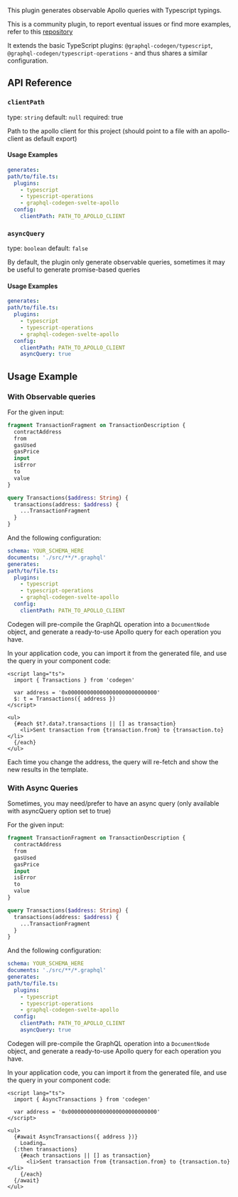 

<PackageHeader />

This plugin generates observable Apollo queries with Typescript typings.

This is a community plugin, to report eventual issues or find more examples, refer to this [repository](https://github.com/ticruz38/graphql-codegen-svelte-apollo#readme)

It extends the basic TypeScript plugins: `@graphql-codegen/typescript`, `@graphql-codegen/typescript-operations` - and thus shares a similar configuration.

## API Reference

### `clientPath`

type: `string`
default: `null`
required: true

Path to the apollo client for this project (should point to a file with an apollo-client as default export)

#### Usage Examples

```yaml {8}
generates:
path/to/file.ts:
  plugins:
    - typescript
    - typescript-operations
    - graphql-codegen-svelte-apollo
  config:
    clientPath: PATH_TO_APOLLO_CLIENT
```

### `asyncQuery`

type: `boolean`
default: `false`

By default, the plugin only generate observable queries, sometimes it may be useful to generate promise-based queries

#### Usage Examples

```yaml {9}
generates:
path/to/file.ts:
  plugins:
    - typescript
    - typescript-operations
    - graphql-codegen-svelte-apollo
  config:
    clientPath: PATH_TO_APOLLO_CLIENT
    asyncQuery: true
```

## Usage Example

### With Observable queries

For the given input:

```graphql
fragment TransactionFragment on TransactionDescription {
  contractAddress
  from
  gasUsed
  gasPrice
  input
  isError
  to
  value
}

query Transactions($address: String) {
  transactions(address: $address) {
    ...TransactionFragment
  }
}
```

And the following configuration:

```yaml
schema: YOUR_SCHEMA_HERE
documents: './src/**/*.graphql'
generates:
path/to/file.ts:
  plugins:
    - typescript
    - typescript-operations
    - graphql-codegen-svelte-apollo
  config:
    clientPath: PATH_TO_APOLLO_CLIENT
```

Codegen will pre-compile the GraphQL operation into a `DocumentNode` object, and generate a ready-to-use Apollo query for each operation you have.

In your application code, you can import it from the generated file, and use the query in your component code:

```svelte
<script lang="ts">
  import { Transactions } from 'codegen'

  var address = '0x0000000000000000000000000000'
  $: t = Transactions({ address })
</script>

<ul>
  {#each $t?.data?.transactions || [] as transaction}
    <li>Sent transaction from {transaction.from} to {transaction.to}</li>
  {/each}
</ul>
```

Each time you change the address, the query will re-fetch and show the new results in the template.

### With Async Queries

Sometimes, you may need/prefer to have an async query (only available with asyncQuery option set to true)

For the given input:

```graphql
fragment TransactionFragment on TransactionDescription {
  contractAddress
  from
  gasUsed
  gasPrice
  input
  isError
  to
  value
}

query Transactions($address: String) {
  transactions(address: $address) {
    ...TransactionFragment
  }
}
```

And the following configuration:

```yaml
schema: YOUR_SCHEMA_HERE
documents: './src/**/*.graphql'
generates:
path/to/file.ts:
  plugins:
    - typescript
    - typescript-operations
    - graphql-codegen-svelte-apollo
  config:
    clientPath: PATH_TO_APOLLO_CLIENT
    asyncQuery: true
```

Codegen will pre-compile the GraphQL operation into a `DocumentNode` object, and generate a ready-to-use Apollo query for each operation you have.

In your application code, you can import it from the generated file, and use the query in your component code:

```svelte
<script lang="ts">
  import { AsyncTransactions } from 'codegen'

  var address = '0x0000000000000000000000000000'
</script>

<ul>
  {#await AsyncTransactions({ address })}
    Loading…
  {:then transactions}
    {#each transactions || [] as transaction}
      <li>Sent transaction from {transaction.from} to {transaction.to}</li>
    {/each}
  {/await}
</ul>
```
